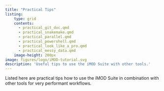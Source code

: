 ```yaml
---
title: "Practical Tips"
listing:
    type: grid
    contents:
      - practical_git_dvc.qmd
      - practical_snakemake.qmd
      - practical_parallel.qmd
      - practical_powershell.qmd
      - practical_look_like_a_pro.qmd
      - practical_messy_data.qmd
    image-height: 200px
image: figures/logo/iMOD-tutorial.svg
description: 'Useful tips to use the iMOD Suite with other tools.'
---
```


Listed here are practical tips how to use the iMOD Suite in combination with
other tools for very performant workflows.
